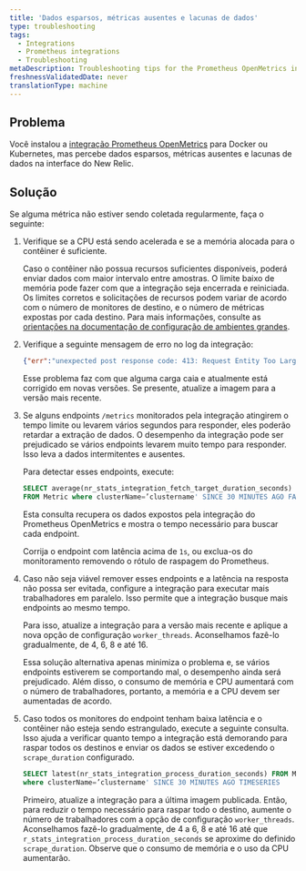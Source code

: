 ```yaml
---
title: 'Dados esparsos, métricas ausentes e lacunas de dados'
type: troubleshooting
tags:
  - Integrations
  - Prometheus integrations
  - Troubleshooting
metaDescription: Troubleshooting tips for the Prometheus OpenMetrics integration for Docker or Kubernetes if no data appears in New Relic's UI.
freshnessValidatedDate: never
translationType: machine
---
```


## Problema

Você instalou a [integração Prometheus OpenMetrics](/docs/integrations/prometheus-integrations/install-configure-openmetrics/install-update-or-uninstall-your-prometheus-openmetrics-integration) para Docker ou Kubernetes, mas percebe dados esparsos, métricas ausentes e lacunas de dados na interface do New Relic.

## Solução

Se alguma métrica não estiver sendo coletada regularmente, faça o seguinte:

1. Verifique se a CPU está sendo acelerada e se a memória alocada para o contêiner é suficiente.

   Caso o contêiner não possua recursos suficientes disponíveis, poderá enviar dados com maior intervalo entre amostras. O limite baixo de memória pode fazer com que a integração seja encerrada e reiniciada. Os limites corretos e solicitações de recursos podem variar de acordo com o número de monitores de destino, e o número de métricas expostas por cada destino. Para mais informações, consulte as [orientações na documentação de configuração de ambientes grandes](/docs/integrations/prometheus-integrations/install-configure-openmetrics/configure-prometheus-openmetrics-integrations).

2. Verifique a seguinte mensagem de erro no log da integração:

   ```json
   {"err":"unexpected post response code: 413: Request Entity Too Large"}
   ```

   Esse problema faz com que alguma carga caia e atualmente está corrigido em novas versões. Se presente, atualize a imagem para a versão mais recente.

3. Se alguns endpoints `/metrics` monitorados pela integração atingirem o tempo limite ou levarem vários segundos para responder, eles poderão retardar a extração de dados. O desempenho da integração pode ser prejudicado se vários endpoints levarem muito tempo para responder. Isso leva a dados intermitentes e ausentes.

   Para detectar esses endpoints, execute:

   ```sql
   SELECT average(nr_stats_integration_fetch_target_duration_seconds) 
   FROM Metric where clusterName=’clustername' SINCE 30 MINUTES AGO FACET target LIMIT 30
   ```

   Esta consulta recupera os dados expostos pela integração do Prometheus OpenMetrics e mostra o tempo necessário para buscar cada endpoint.

   Corrija o endpoint com latência acima de `1s`, ou exclua-os do monitoramento removendo o rótulo de raspagem do Prometheus.

4. Caso não seja viável remover esses endpoints e a latência na resposta não possa ser evitada, configure a integração para executar mais trabalhadores em paralelo. Isso permite que a integração busque mais endpoints ao mesmo tempo.

   Para isso, atualize a integração para a versão mais recente e aplique a nova opção de configuração `worker_threads`. Aconselhamos fazê-lo gradualmente, de 4, 6, 8 e até 16.

   Essa solução alternativa apenas minimiza o problema e, se vários endpoints estiverem se comportando mal, o desempenho ainda será prejudicado. Além disso, o consumo de memória e CPU aumentará com o número de trabalhadores, portanto, a memória e a CPU devem ser aumentadas de acordo.

5. Caso todos os monitores do endpoint tenham baixa latência e o contêiner não esteja sendo estrangulado, execute a seguinte consulta. Isso ajuda a verificar quanto tempo a integração está demorando para raspar todos os destinos e enviar os dados se estiver excedendo o `scrape_duration` configurado.

   ```sql
   SELECT latest(nr_stats_integration_process_duration_seconds) FROM Metric
   where clusterName=’clustername' SINCE 30 MINUTES AGO TIMESERIES
   ```

   Primeiro, atualize a integração para a última imagem publicada. Então, para reduzir o tempo necessário para raspar todo o destino, aumente o número de trabalhadores com a opção de configuração `worker_threads`. Aconselhamos fazê-lo gradualmente, de 4 a 6, 8 e até 16 até que `r_stats_integration_process_duration_seconds` se aproxime do definido `scrape_duration`. Observe que o consumo de memória e o uso da CPU aumentarão.